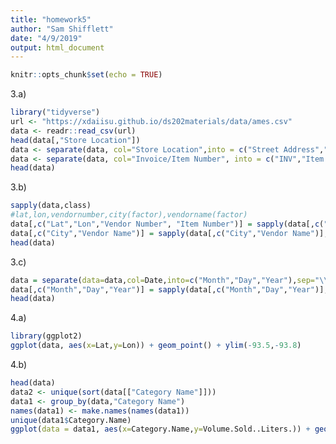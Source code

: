 ```yaml
---
title: "homework5"
author: "Sam Shifflett"
date: "4/9/2019"
output: html_document
---
```


```r
knitr::opts_chunk$set(echo = TRUE)
```

3.a)
```r
library("tidyverse")
url <- "https://xdaiisu.github.io/ds202materials/data/ames.csv"
data <- readr::read_csv(url)
head(data[,"Store Location"])
data <- separate(data, col="Store Location",into = c("Street Address","Lat","Lon"), sep="([\\(\\,\\)])")
data <- separate(data, col="Invoice/Item Number", into = c("INV","Item Number"), sep = "-")
head(data)
```



3.b)
```r
sapply(data,class)
#lat,lon,vendornumber,city(factor),vendorname(factor)
data[,c("Lat","Lon","Vendor Number", "Item Number")] = sapply(data[,c("Lat","Lon","Vendor Number", "Item Number")], as.numeric)
data[,c("City","Vendor Name")] = sapply(data[,c("City","Vendor Name")], as.factor)
head(data)
```

3.c)
```r
data = separate(data=data,col=Date,into=c("Month","Day","Year"),sep="\\/")
data[,c("Month","Day","Year")] = sapply(data[,c("Month","Day","Year")],as.numeric)
head(data)
```
4.a)
```r
library(ggplot2)
ggplot(data, aes(x=Lat,y=Lon)) + geom_point() + ylim(-93.5,-93.8)
```

4.b)
```r
head(data)
data2 <- unique(sort(data[["Category Name"]]))
data1 <- group_by(data,"Category Name")
names(data1) <- make.names(names(data1))
unique(data1$Category.Name)
ggplot(data = data1, aes(x=Category.Name,y=Volume.Sold..Liters.)) + geom_boxplot()
```